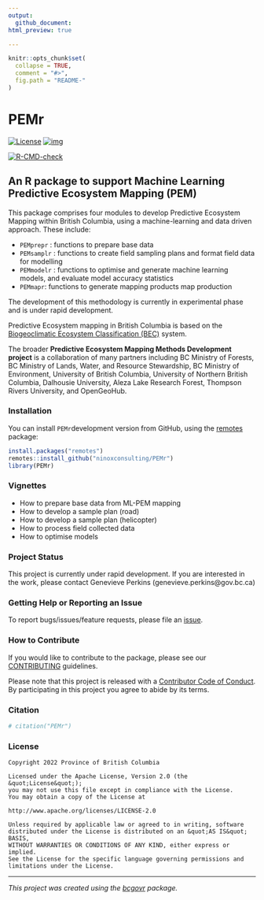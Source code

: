 ```yaml
---
output:
  github_document:
html_preview: true

---
```

<!--
Copyright 2022 Province of British Columbia

Licensed under the Apache License, Version 2.0 (the "License");
you may not use this file except in compliance with the License.
You may obtain a copy of the License at

http://www.apache.org/licenses/LICENSE-2.0

Unless required by applicable law or agreed to in writing, software distributed under the License is distributed on an "AS IS" BASIS,
WITHOUT WARRANTIES OR CONDITIONS OF ANY KIND, either express or implied.
See the License for the specific language governing permissions and limitations under the License.
-->


```r
knitr::opts_chunk$set(
  collapse = TRUE,
  comment = "#>",
  fig.path = "README-"
)
```

# PEMr

<!-- badges: start -->
[![License](https://img.shields.io/badge/License-Apache%202.0-blue.svg)](https://opensource.org/licenses/Apache-2.0)
[![img](https://img.shields.io/badge/Lifecycle-Experimental-339999)](https://github.com/bcgov/repomountie/blob/master/doc/lifecycle-badges.md)

[![R-CMD-check](https://github.com/ninoxconsulting/PEMr/actions/workflows/R-CMD-check.yaml/badge.svg)](https://github.com/ninoxconsulting/PEMr/actions/workflows/R-CMD-check.yaml)
<!-- badges: end -->



## An R package to support Machine Learning Predictive Ecosystem Mapping (PEM)


This package comprises four modules to develop Predictive Ecosystem Mapping within British Columbia, using a machine-learning and data driven approach. 
These include:

- `PEMprepr` : functions to prepare base data 
- `PEMsamplr` : functions to create field sampling plans and format field data for modelling 
- `PEMmodelr` : functions to optimise and generate machine learning models, and evaluate model accuracy statistics 
- `PEMmapr`: functions to generate mapping products map production


The development of this methodology is currently in experimental phase and is under rapid development.


Predictive Ecosystem mapping in British Columbia is based on the [Biogeoclimatic Ecosystem Classification (BEC)](https://www.for.gov.bc.ca/hre/becweb/) system. 





The broader **Predictive Ecosystem Mapping Methods Development project** is a collaboration of many partners including BC Ministry of Forests, BC Ministry of Lands, Water, and Resource Stewardship, BC Ministry of Environment, University of British Columbia, University of Northern British Columbia, Dalhousie University, Aleza Lake Research Forest, Thompson Rivers University, and OpenGeoHub.




### Installation

You can install `PEMr`development version from GitHub, using the [remotes](https://cran.r-project.org/package=remotes) package:

```r
install.packages("remotes")
remotes::install_github("ninoxconsulting/PEMr")
library(PEMr)
```


### Vignettes

- How to prepare base data from ML-PEM mapping
- How to develop a sample plan (road)
- How to develop a sample plan (helicopter)
- How to process field collected data 
- How to optimise models



### Project Status

This project is currently under rapid development. If you are interested in the work, please contact Genevieve Perkins (genevieve.perkins@gov.bc.ca)


### Getting Help or Reporting an Issue

To report bugs/issues/feature requests, please file an 
[issue](https://github.com/ninoxconsulting/PEMr/issues/).

### How to Contribute

If you would like to contribute to the package, please see our 
[CONTRIBUTING](CONTRIBUTING.md) guidelines.

Please note that this project is released with a [Contributor Code of Conduct](CODE_OF_CONDUCT.md). By participating in this project you agree to abide by its terms.



### Citation

```r
# citation("PEMr")
```


### License

```
Copyright 2022 Province of British Columbia

Licensed under the Apache License, Version 2.0 (the &quot;License&quot;);
you may not use this file except in compliance with the License.
You may obtain a copy of the License at

http://www.apache.org/licenses/LICENSE-2.0

Unless required by applicable law or agreed to in writing, software distributed under the License is distributed on an &quot;AS IS&quot; BASIS,
WITHOUT WARRANTIES OR CONDITIONS OF ANY KIND, either express or implied.
See the License for the specific language governing permissions and limitations under the License.
```

---
*This project was created using the [bcgovr](https://github.com/bcgov/bcgovr) package.* 
